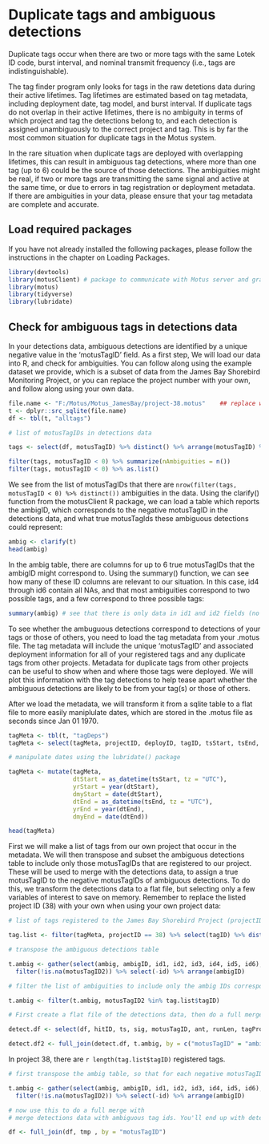 # Duplicate tags and ambiguous detections

Duplicate tags occur when there are two or more tags with the same Lotek ID code, burst interval, and nominal transmit frequency (i.e., tags are indistinguishable). 

The tag finder program only looks for tags in the raw detetions data during their active lifetimes. Tag lifetimes are estimated based on tag metadata, including deployment date, tag model, and burst interval. If duplicate tags do not overlap in their active lifetimes, there is no ambiguity in terms of which project and tag the detections belong to, and each detection is assigned unambiguously to the correct project and tag. This is by far the most common situation for duplicate tags in the Motus system. 

In the rare situation when duplicate tags are deployed with overlapping lifetimes, this can result in ambiguous tag detections, where more than one tag (up to 6) could be the source of those detections. The ambiguities might be real, if two or more tags are transmitting the same signal and active at the same time, or due to errors in tag registration or deployment metadata. If there are ambiguities in your data, please ensure that your tag metadata are complete and accurate. 

## Load required packages

If you have not already installed the following packages, please follow the instructions in the chapter on Loading Packages.

```r

library(devtools)
library(motusClient) # package to communicate with Motus server and grab project data
library(motus)   
library(tidyverse)
library(lubridate)

```

## Check for ambiguous tags in detections data

In your detections data, ambiguous detections are identified by a unique negative value in the 'motusTagID' field. As a first step, We will load our data into R, and check for ambiguities. You can follow along using the example dataset we provide, which is a subset of data from the James Bay Shorebird Monitoring Project, or you can replace the project number with your own, and follow along using your own data.

```r

file.name <- "F:/Motus/Motus_JamesBay/project-38.motus"    ## replace with the full location of your project data
t <- dplyr::src_sqlite(file.name)
df <- tbl(t, "alltags")

# list of motusTagIDs in detections data

tags <- select(df, motusTagID) %>% distinct() %>% arrange(motusTagID) %>% collect( )%>% as.data.frame()

filter(tags, motusTagID < 0) %>% summarize(nAmbiguities = n())
filter(tags, motusTagID < 0) %>% as.list()

```

We see from the list of motusTagIDs that there are `nrow(filter(tags, motusTagID < 0) %>% distinct())` ambiguities in the data. Using the clarify() function from the motusClient R package, we can load a table which reports the ambigID, which corresponds to the negative motusTagID in the detections data, and what true motusTagIds these ambiguous detections could represent:

```r

ambig <- clarify(t)
head(ambig)

```

In the ambig table, there are columns for up to 6 true motusTagIDs that the ambigID might correspond to. Using the summary() function, we can see how many of these ID columns are relevant to our situation. In this case, id4 through id6 contain all NAs, and that most ambiguities correspond to two possible tags, and a few correspond to three possible tags:

```r

summary(ambig) # see that there is only data in id1 and id2 fields (no instances of > 2 identical tags)

```

To see whether the ambuguous detections correspond to detections of your tags or those of others, you need to load the tag metadata from your .motus file. The tag metadata will include the unique 'motusTagID' and associated deployment information for all of your registered tags and any duplicate tags from other projects. Metadata for duplicate tags from other projects can be useful to show when and where those tags were deployed. We will plot this information with the tag detections to help tease apart whether the ambiguous detections are likely to be from your tag(s) or those of others.

After we load the metadata, we will transform it from a sqlite table to a flat file to more easily maniplulate dates, which are stored in the .motus file as seconds since Jan 01 1970.

```r

tagMeta <- tbl(t, "tagDeps")
tagMeta <- select(tagMeta, projectID, deployID, tagID, tsStart, tsEnd, speciesID, latitude, longitude) %>% distinct() %>% collect() %>% as.data.frame()

# manipulate dates using the lubridate() package

tagMeta <- mutate(tagMeta, 
                  dtStart = as_datetime(tsStart, tz = "UTC"),
                  yrStart = year(dtStart),
                  dmyStart = date(dtStart),
                  dtEnd = as_datetime(tsEnd, tz = "UTC"),
                  yrEnd = year(dtEnd),
                  dmyEnd = date(dtEnd))

head(tagMeta)
```

First we will make a list of tags from our own project that occur in the metadata. We will then transpose and subset the ambiguous detections table to include only those motusTagIDs that are registered to our project. These will be used to merge with the detections data, to assign a true motusTagID to the negative motusTagIDs of ambiguous detections.  To do this, we transform the detections data to a flat file, but selecting only a few variables of interest to save on memory. Remember to replace the listed project ID (38) with your own when using your own project data:

```r

# list of tags registered to the James Bay Shorebird Project (projectID 38)

tag.list <- filter(tagMeta, projectID == 38) %>% select(tagID) %>% distinct() 

# transpose the ambiguous detections table

t.ambig <- gather(select(ambig, ambigID, id1, id2, id3, id4, id5, id6), key = id, value = motusTagID2, -ambigID) %>%
  filter(!is.na(motusTagID2)) %>% select(-id) %>% arrange(ambigID)

# filter the list of ambiguities to include only the ambig IDs corresponding to your own tags.

t.ambig <- filter(t.ambig, motusTagID2 %in% tag.list$tagID)

# First create a flat file of the detections data, then do a full merge, so that if there are any instances where your own tags are duplicates, the detections data will be plotted for both.

detect.df <- select(df, hitID, ts, sig, motusTagID, ant, runLen, tagProjID, id, speciesID, lat, lon, site, projID, tagProj, depLat, depLon) %>% collect() %>% as.data.frame()

detect.df2 <- full_join(detect.df, t.ambig, by = c("motusTagID" = "ambigID")) %>% filter(!is.na(motusTagID2))

```

In project 38, there are `r length(tag.list$tagID)` registered tags.

```r
# first transpose the ambig table, so that for each negative motusTagID, you have a list of potential true motusTagIDs that this could refer to:

t.ambig <- gather(select(ambig, ambigID, id1, id2, id3, id4, id5, id6), key = id, value = motusTagID2, -ambigID) %>%
  filter(!is.na(motusTagID2)) %>% select(-id) %>% arrange(ambigID)

# now use this to do a full merge with 
# merge detections data with ambiguous tag ids. You'll end up with detections duplicated in the dataframe, so that for each tag that motusTagID -169 might refer to, those detections will be repeated for each motusTagID2 that corresponds to this ambiguity.  Can then plot the detections for each tag.

df <- full_join(df, tmp , by = "motusTagID")

```


